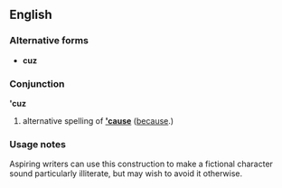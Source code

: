 ==English==

===Alternative forms===
*'''cuz'''

===Conjunction===
''' 'cuz'''

# {{context|nonstandard|slang|American}} alternative spelling of '''[['cause]]''' ([[because]].)

===Usage notes===
Aspiring writers can use this construction to make a fictional character sound particularly illiterate, but may wish to avoid it otherwise.